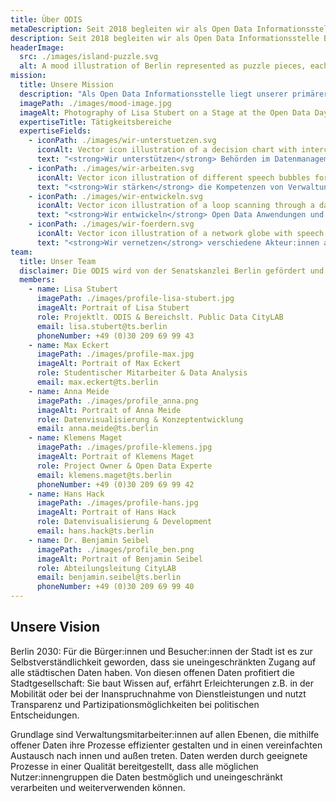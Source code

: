 ```yaml
---
title: Über ODIS
metaDescription: Seit 2018 begleiten wir als Open Data Informationsstelle Berlin (ODIS) die Stadt auf dem Weg zu einer partizipativen, nachhaltigen und datengetriebenen Gesellschaft mit dem Schwerpunkt auf die Bereitstellung und Nutzung offener Daten. 
description: Seit 2018 begleiten wir als Open Data Informationsstelle Berlin (ODIS) die Stadt auf dem Weg zu einer partizipativen, nachhaltigen und datengetriebenen Gesellschaft mit dem Schwerpunkt auf die Bereitstellung und Nutzung offener Daten.
headerImage:
  src: ./images/island-puzzle.svg
  alt: A mood illustration of Berlin represented as puzzle pieces, each representing a field of activity of ODIS as well as different neighbourhoods of Berlin.
mission:
  title: Unsere Mission
  description: "Als Open Data Informationsstelle liegt unserer primärer Auftrag darin, für die Berliner Verwaltung Ansprechpartnerin rund um alle Fragen zum Thema Open Data zu sein. Wir sehen uns dabei als Begleiterin und Unterstützerin auf Augenhöhe mit der Berliner Verwaltung."
  imagePath: ./images/mood-image.jpg
  imageAlt: Photography of Lisa Stubert on a Stage at the Open Data Day 2020 holding a microphoneNumber as she gives a talk
  expertiseTitle: Tätigkeitsbereiche
  expertiseFields:
    - iconPath: ./images/wir-unterstuetzen.svg
      iconAlt: Vector icon illustration of a decision chart with interconnected dots and arrows
      text: "<strong>Wir unterstützen</strong> Behörden im Datenmanagement und Data-Governance mit dem Fokus auf Open Data und arbeiten eng mit den mit behördlichen Open Data Beauftragten zusammen."
    - iconPath: ./images/wir-arbeiten.svg
      iconAlt: Vector icon illustration of different speech bubbles forming a conversation
      text: "<strong>Wir stärken</strong> die Kompetenzen von Verwaltungsmitarbeiter:innen im Bereich Open Data, stellen Ressourcen bereit und kümmern uns um Wissenstransfer." 
    - iconPath: ./images/wir-entwickeln.svg
      iconAlt: Vector icon illustration of a loop scanning through a dataset
      text: "<strong>Wir entwickeln</strong> Open Data Anwendungen und Prototypen gemeinsam mit der Berliner Verwaltung und anderen Datenbereitsteller:innen, um Informationen begreifbar zu machen und Diskussionsräume zu schaffen."
    - iconPath: ./images/wir-foerdern.svg
      iconAlt: Vector icon illustration of a network globe with speech bubbles
      text: "<strong>Wir vernetzen</strong> verschiedene Akteur:innen aus dem Open Data Ökosystem aus Wirtschaft, Zivilgesellschaft, Verwaltung und Wissenschaft und fördern den Austausch rund um Open Data."
team:
  title: Unser Team
  disclaimer: Die ODIS wird von der Senatskanzlei Berlin gefördert und von der Technologiestiftung Berlin betrieben.
  members:
    - name: Lisa Stubert
      imagePath: ./images/profile-lisa-stubert.jpg
      imageAlt: Portrait of Lisa Stubert
      role: Projektlt. ODIS & Bereichslt. Public Data CityLAB
      email: lisa.stubert@ts.berlin
      phoneNumber: +49 (0)30 209 69 99 43
    - name: Max Eckert
      imagePath: ./images/profile-max.jpg
      imageAlt: Portrait of Max Eckert
      role: Studentischer Mitarbeiter & Data Analysis
      email: max.eckert@ts.berlin
    - name: Anna Meide
      imagePath: ./images/profile_anna.png
      imageAlt: Portrait of Anna Meide
      role: Datenvisualisierung & Konzeptentwicklung
      email: anna.meide@ts.berlin
    - name: Klemens Maget
      imagePath: ./images/profile-klemens.jpg
      imageAlt: Portrait of Klemens Maget
      role: Project Owner & Open Data Experte
      email: klemens.maget@ts.berlin
      phoneNumber: +49 (0)30 209 69 99 42
    - name: Hans Hack
      imagePath: ./images/profile-hans.jpg
      imageAlt: Portrait of Hans Hack
      role: Datenvisualisierung & Development
      email: hans.hack@ts.berlin
    - name: Dr. Benjamin Seibel
      imagePath: ./images/profile_ben.png
      imageAlt: Portrait of Benjamin Seibel
      role: Abteilungsleitung CityLAB
      email: benjamin.seibel@ts.berlin
      phoneNumber: +49 (0)30 209 69 99 40
---
```


## Unsere Vision

Berlin 2030: Für die Bürger:innen und Besucher:innen der Stadt ist es zur Selbstverständlichkeit geworden, dass sie uneingeschränkten Zugang auf alle städtischen Daten haben. Von diesen offenen Daten profitiert die Stadtgesellschaft: Sie baut Wissen auf, erfährt Erleichterungen z.B. in der Mobilität oder bei der Inanspruchnahme von Dienstleistungen und nutzt Transparenz und Partizipationsmöglichkeiten bei politischen Entscheidungen. 

Grundlage sind Verwaltungsmitarbeiter:innen auf allen Ebenen, die mithilfe offener Daten ihre Prozesse effizienter gestalten und in einen vereinfachten Austausch nach innen und außen treten. Daten werden durch geeignete Prozesse in einer Qualität bereitgestellt, dass alle möglichen Nutzer:innengruppen die Daten bestmöglich und uneingeschränkt verarbeiten und weiterverwenden können. 

 